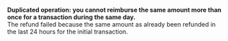   
<Card title="005407" href="/errors/codes/005407">  

 **Duplicated operation: you cannot reimburse the same amount more than once for a transaction during the same day.**  
 The refund failed because the same amount as already been refunded in the last 24 hours for the initial transaction.  

</Card>
